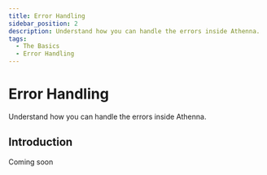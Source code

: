 ```yaml
---
title: Error Handling
sidebar_position: 2
description: Understand how you can handle the errors inside Athenna.
tags:
  - The Basics
  - Error Handling
---
```


# Error Handling

Understand how you can handle the errors inside Athenna.

## Introduction

Coming soon
